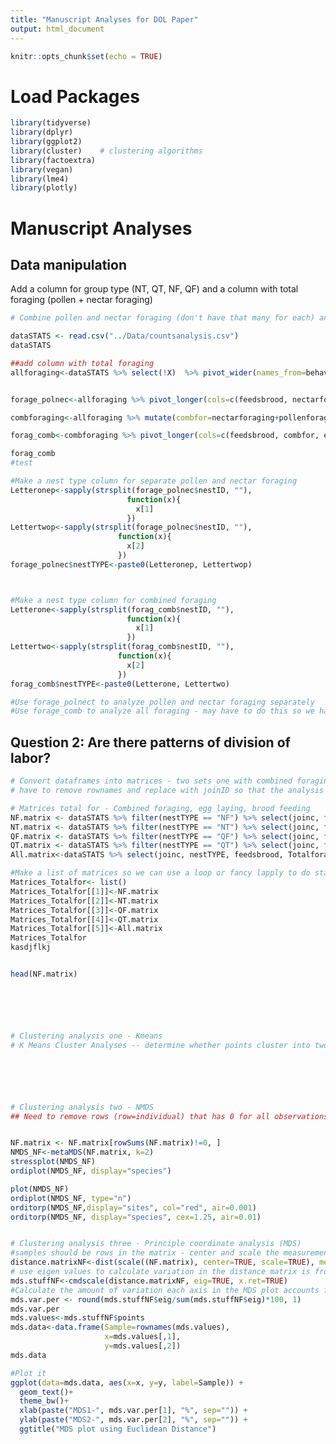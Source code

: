 ```yaml
---
title: "Manuscript Analyses for DOL Paper" 
output: html_document
---
```


```r
knitr::opts_chunk$set(echo = TRUE)
```


# Load Packages
```r
library(tidyverse)
library(dplyr)
library(ggplot2)
library(cluster)    # clustering algorithms
library(factoextra)
library(vegan) 
library(lme4)
library(plotly)
```

# Manuscript Analyses
## Data manipulation
Add a column for group type (NT, QT, NF, QF) and a column with total foraging (pollen + nectar foraging)
```r
# Combine pollen and nectar foraging (don't have that many for each) and then remove columns other than egg laying, brood feeding and foraging 

dataSTATS <- read.csv("../Data/countsanalysis.csv")
dataSTATS

##add column with total foraging 
allforaging<-dataSTATS %>% select(!X)  %>% pivot_wider(names_from=behav, values_from=totCount) %>% replace(is.na(.), 0) %>% select(!c(fillshoneypot, other, end, broodmanipulate, offbrood, incubate, waxmanipulate, laysegg, eatsbrood))


forage_polnec<-allforaging %>% pivot_longer(cols=c(feedsbrood, nectarforaging, pollenforaging, egglaying), names_to="behav", values_to="Count") 

combforaging<-allforaging %>% mutate(combfor=nectarforaging+pollenforaging) %>% select(!c(nectarforaging, pollenforaging))

forag_comb<-combforaging %>% pivot_longer(cols=c(feedsbrood, combfor, egglaying), names_to="behav", values_to="Count")

forag_comb
#test

#Make a nest type column for separate pollen and nectar foraging 
Letteronep<-sapply(strsplit(forage_polnec$nestID, ""), 
                          function(x){
                            x[1]
                          })
Lettertwop<-sapply(strsplit(forage_polnec$nestID, ""),
                        function(x){
                          x[2]
                        })   
forage_polnec$nestTYPE<-paste0(Letteronep, Lettertwop)



#Make a nest type column for combined foraging
Letterone<-sapply(strsplit(forag_comb$nestID, ""), 
                          function(x){
                            x[1]
                          })
Lettertwo<-sapply(strsplit(forag_comb$nestID, ""),
                        function(x){
                          x[2]
                        })   
forag_comb$nestTYPE<-paste0(Letterone, Lettertwo)

#Use forage_polnect to analyze pollen and nectar foraging separately 
#Use forage_comb to analyze all foraging - may have to do this so we have enough 


```

## Question 2: Are there patterns of division of labor? 
```r
# Convert dataframes into matrices - two sets one with combined foraging and one with separated foraging 
# have to remove rownames and replace with joinID so that the analysis works

# Matrices total for - Combined foraging, egg laying, brood feeding
NF.matrix <- dataSTATS %>% filter(nestTYPE == "NF") %>% select(joinc, feedsbrood, Totalforaging, egglaying) %>% remove_rownames %>% column_to_rownames(var="joinc")
NT.matrix <- dataSTATS %>% filter(nestTYPE == "NT") %>% select(joinc, feedsbrood, Totalforaging, egglaying) %>% remove_rownames %>% column_to_rownames(var="joinc")
QF.matrix <- dataSTATS %>% filter(nestTYPE == "QF") %>% select(joinc, feedsbrood, Totalforaging, egglaying) %>% remove_rownames %>% column_to_rownames(var="joinc")
QT.matrix <- dataSTATS %>% filter(nestTYPE == "QT") %>% select(joinc, feedsbrood, Totalforaging, egglaying) %>% remove_rownames %>% column_to_rownames(var="joinc")
All.matrix<-dataSTATS %>% select(joinc, nestTYPE, feedsbrood, Totalforaging, egglaying) %>% remove_rownames %>% column_to_rownames(var="joinc")

#Make a list of matrices so we can use a loop or fancy lapply to do stats 
Matrices_Totalfor<- list()
Matrices_Totalfor[[1]]<-NF.matrix
Matrices_Totalfor[[2]]<-NT.matrix
Matrices_Totalfor[[3]]<-QF.matrix
Matrices_Totalfor[[4]]<-QT.matrix
Matrices_Totalfor[[5]]<-All.matrix
Matrices_Totalfor
kasdjflkj


head(NF.matrix)






# Clustering analysis one - Kmeans 
# K Means Cluster Analyses -- determine whether points cluster into two or more groups






# Clustering analysis two - NMDS 
## Need to remove rows (row=individual) that has 0 for all observations - maybe we want to change this someway so we can see clustering of individuals doing nothing 


NF.matrix <- NF.matrix[rowSums(NF.matrix)!=0, ] 
NMDS_NF<-metaMDS(NF.matrix, k=2)
stressplot(NMDS_NF)
ordiplot(NMDS_NF, display="species")

plot(NMDS_NF)
ordiplot(NMDS_NF, type="n")
orditorp(NMDS_NF,display="sites", col="red", air=0.001)
orditorp(NMDS_NF, display="species", cex=1.25, air=0.01)


# Clustering analysis three - Principle coordinate analysis (MDS)
#samples should be rows in the matrix - center and scale the measurements for each behavior
distance.matrixNF<-dist(scale((NF.matrix), center=TRUE, scale=TRUE), method="euclidean")
# use eigen values to calculate variation in the distance matrix is from each axis in the final plot
mds.stuffNF<-cmdscale(distance.matrixNF, eig=TRUE, x.ret=TRUE) 
#Calculate the amount of variation each axis in the MDS plot accounts for using eigen values
mds.var.per <- round(mds.stuffNF$eig/sum(mds.stuffNF$eig)*100, 1)
mds.var.per
mds.values<-mds.stuffNF$points
mds.data<-data.frame(Sample=rownames(mds.values), 
                     x=mds.values[,1],
                     y=mds.values[,2])
mds.data

#Plot it
ggplot(data=mds.data, aes(x=x, y=y, label=Sample)) +
  geom_text()+
  theme_bw()+
  xlab(paste("MDS1-", mds.var.per[1], "%", sep="")) +
  ylab(paste("MDS2-", mds.var.per[2], "%", sep="")) +
  ggtitle("MDS plot using Euclidean Distance")




```


